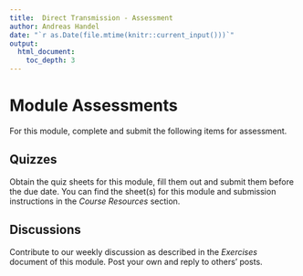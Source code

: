 ```yaml
---
title:  Direct Transmission - Assessment 
author: Andreas Handel
date: "`r as.Date(file.mtime(knitr::current_input()))`"
output: 
  html_document:
    toc_depth: 3
---
```


# Module Assessments

For this module, complete and submit the following items for assessment.


## Quizzes

Obtain the quiz sheets for this module, fill them out and submit them before the due date. You can find the sheet(s) for this module and submission instructions in the _Course Resources_ section.


## Discussions 

Contribute to our weekly discussion as described in the  _Exercises_ document of this module. Post your own and reply to others' posts.









